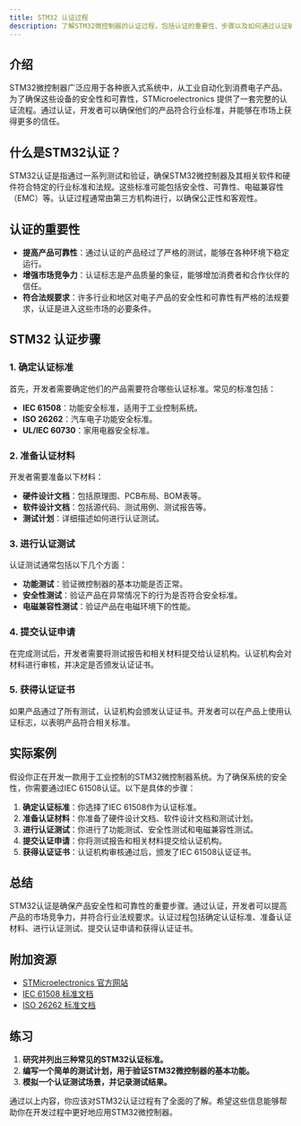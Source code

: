 ```yaml
---
title: STM32 认证过程
description: 了解STM32微控制器的认证过程，包括认证的重要性、步骤以及如何通过认证确保产品的可靠性和安全性。
---
```


## 介绍

STM32微控制器广泛应用于各种嵌入式系统中，从工业自动化到消费电子产品。为了确保这些设备的安全性和可靠性，STMicroelectronics 提供了一套完整的认证流程。通过认证，开发者可以确保他们的产品符合行业标准，并能够在市场上获得更多的信任。

## 什么是STM32认证？

STM32认证是指通过一系列测试和验证，确保STM32微控制器及其相关软件和硬件符合特定的行业标准和法规。这些标准可能包括安全性、可靠性、电磁兼容性（EMC）等。认证过程通常由第三方机构进行，以确保公正性和客观性。

## 认证的重要性

- **提高产品可靠性**：通过认证的产品经过了严格的测试，能够在各种环境下稳定运行。
- **增强市场竞争力**：认证标志是产品质量的象征，能够增加消费者和合作伙伴的信任。
- **符合法规要求**：许多行业和地区对电子产品的安全性和可靠性有严格的法规要求，认证是进入这些市场的必要条件。

## STM32 认证步骤

### 1. 确定认证标准

首先，开发者需要确定他们的产品需要符合哪些认证标准。常见的标准包括：

- **IEC 61508**：功能安全标准，适用于工业控制系统。
- **ISO 26262**：汽车电子功能安全标准。
- **UL/IEC 60730**：家用电器安全标准。

### 2. 准备认证材料

开发者需要准备以下材料：

- **硬件设计文档**：包括原理图、PCB布局、BOM表等。
- **软件设计文档**：包括源代码、测试用例、测试报告等。
- **测试计划**：详细描述如何进行认证测试。

### 3. 进行认证测试

认证测试通常包括以下几个方面：

- **功能测试**：验证微控制器的基本功能是否正常。
- **安全性测试**：验证产品在异常情况下的行为是否符合安全标准。
- **电磁兼容性测试**：验证产品在电磁环境下的性能。

### 4. 提交认证申请

在完成测试后，开发者需要将测试报告和相关材料提交给认证机构。认证机构会对材料进行审核，并决定是否颁发认证证书。

### 5. 获得认证证书

如果产品通过了所有测试，认证机构会颁发认证证书。开发者可以在产品上使用认证标志，以表明产品符合相关标准。

## 实际案例

假设你正在开发一款用于工业控制的STM32微控制器系统。为了确保系统的安全性，你需要通过IEC 61508认证。以下是具体的步骤：

1. **确定认证标准**：你选择了IEC 61508作为认证标准。
2. **准备认证材料**：你准备了硬件设计文档、软件设计文档和测试计划。
3. **进行认证测试**：你进行了功能测试、安全性测试和电磁兼容性测试。
4. **提交认证申请**：你将测试报告和相关材料提交给认证机构。
5. **获得认证证书**：认证机构审核通过后，颁发了IEC 61508认证证书。

## 总结

STM32认证是确保产品安全性和可靠性的重要步骤。通过认证，开发者可以提高产品的市场竞争力，并符合行业法规要求。认证过程包括确定认证标准、准备认证材料、进行认证测试、提交认证申请和获得认证证书。

## 附加资源

- [STMicroelectronics 官方网站](https://www.st.com)
- [IEC 61508 标准文档](https://www.iec.ch)
- [ISO 26262 标准文档](https://www.iso.org)

## 练习

1. **研究并列出三种常见的STM32认证标准。**
2. **编写一个简单的测试计划，用于验证STM32微控制器的基本功能。**
3. **模拟一个认证测试场景，并记录测试结果。**

通过以上内容，你应该对STM32认证过程有了全面的了解。希望这些信息能够帮助你在开发过程中更好地应用STM32微控制器。